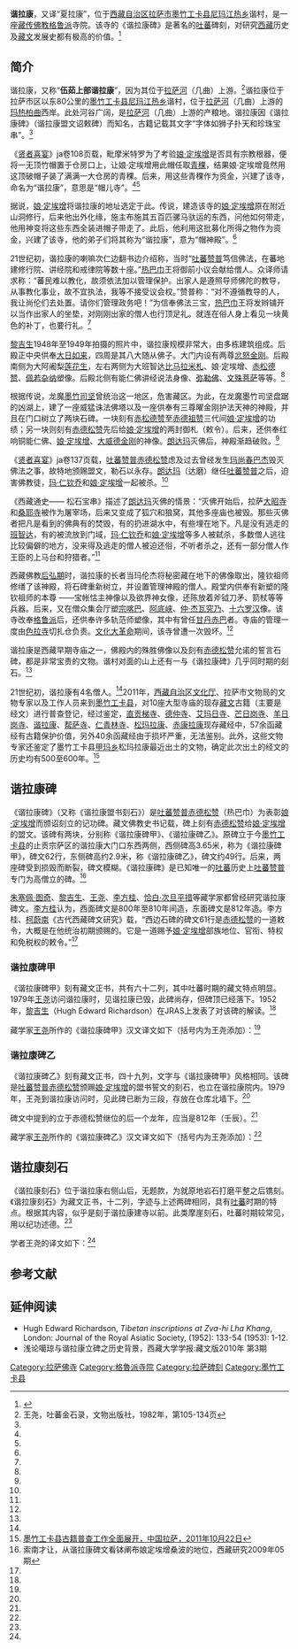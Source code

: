 {{Veil|time=2015-09-12T05:17:16+00:00}}
{{Infobox Tibetan Buddhist monastery
|name = 谐拉康
|image =
|image size = 250px
|alt = 
|caption = 
|t= ཞྭའི་ལྟ་ཁང་
|w=zhyu'i lha khang
|to = 
|ipa={{IPA|}}
|z=
|thdl=
|e=
|tc=諧拉康
|s=谐拉康
|p=
|m=
|k=
|pushpin_map = 
|latd =  | latm =  | lats =  | latNS = 
|longd=  | longm= | longs =| longEW = 
|iso_region = 
|map_caption = 
|mapsize = 
|location_country = 中国
|location = {{CHN}}[[西藏自治区|西藏自治区]][[拉萨市|拉萨市]][[墨竹工卡县|墨竹工卡县]]
|coordinates_display =
|founded_by = [[娘·定埃增|娘·定埃增]]
|date_founded =
|date_renovated =
|sect = [[格鲁派|格鲁派]]
|mather =
|children =
|dedicated_to = 
|tulku =
|head_lama = 
|head_mgh =
|no._of_monks = 
|architecture = 
|festivals =
|footnotes = 
}}

'''谐拉康'''，又译“夏拉康”，位于[[西藏自治区|西藏自治区]][[拉萨市|拉萨市]][[墨竹工卡县|墨竹工卡县]][[尼玛江热乡|尼玛江热乡]]谐村，是一座[[藏传佛教|藏传佛教]][[格鲁派|格鲁派]]寺院。该寺的《谐拉康碑》是著名的[[吐蕃|吐蕃]]碑刻，对研究[[西藏|西藏]]历史及[[藏文|藏文]]发展史都有极高的价值。<ref name=suoqiong>{{Cite web |url=http://www.tibet.cn/news/xzxw/whhb/201008/t20100803_612675.htm |title=索穷，形影不离的村落与庙宇——拉萨周边山寺走笔，中国西藏(中文版)2010年04期 |accessdate=2013-08-16 |archive-date=2016-03-04 |archive-url=https://web.archive.org/web/20160304115016/http://www.tibet.cn/news/xzxw/whhb/201008/t20100803_612675.htm |dead-url=no }}</ref>

==简介==
谐拉康，又称“'''伍茹上部谐拉康'''”，因为其位于[[拉萨河|拉萨河]]（几曲）上游。<ref name=wang>王尧，吐蕃金石录，文物出版社，1982年，第105-134页</ref>谐拉康位于拉萨市区以东80公里的[[墨竹工卡县|墨竹工卡县]][[尼玛江热乡|尼玛江热乡]]谐村，位于[[拉萨河|拉萨河]]（几曲）上游的[[玛热柏曲|玛热柏曲]]西岸。此处河谷广阔，是[[拉萨河|拉萨河]]（几曲）上游的产粮地。谐拉康因《谐拉康碑》（谐拉康盟文诏敕碑）而知名，古籍记载其文字“字体如狮子扑天和珍珠宝串”。<ref name=suoqiong/>

《[[贤者喜宴|贤者喜宴]]》ja卷108页载，毗摩米特罗为了考验[[娘·定埃增|娘·定埃增]]是否具有宗教根器，便将一无顶竹帽置于仓房口上，让娘·定埃增用此帽任取[[青稞|青稞]]，结果娘·定埃增竟然用这顶破帽子装了满满一大仓房的青稞。后来，用这些青稞作为资金，兴建了该寺，命名为“谐拉康”，意思是“帽儿寺”。<ref name=suoqiong/><ref name=wang/>

据说，[[娘·定埃增|娘·定埃增]]将谐拉康的地址选定于此。传说，建造该寺的[[娘·定埃增|娘·定埃增]]原在附近山洞修行，后来他出外化缘，施主布施其五百匹骡马驮运的东西，问他如何带走，他用神变将这些东西全装进帽子带走了。此后，他利用这批募化所得之物作为资金，兴建了该寺，他的弟子们将其称为“谐拉康”，意为“帽神殿”。<ref name=suoqiong/>

21世纪初，谐拉康的喇嘛次仁边翻书边介绍称，当时“[[吐蕃|吐蕃]][[赞普|赞普]]笃信佛法，在蕃地建修行院、讲经院和戒律院等数十座。”[[赤德松赞|热巴巾]]王将御前小议会献给僧人。众译师请求称：“蕃民难以教化，故须依法加以管理保护。出家人是遵照导师佛陀的教导，从事教化事业，故不宜执法，我等不接受议会权。”赞普称：“对不遵循教导的人，我让尚伦们去处置。请你们管理政务吧！”为信奉佛法三宝，[[赤德松赞|热巴巾]]王将发辫铺开以当作出家人的坐垫，对刚刚出家的僧人也行顶足礼。就连在俗人身上看见一块黄色的补丁，也要行礼。<ref name=suoqiong/>

[[黎吉生|黎吉生]]1948年至1949年拍摄的照片中，谐拉康规模非常大，由多栋建筑组成。后殿正中央供奉[[大日如来|大日如来]]，四周是其八大随从佛子。大门内设有两尊[[忿怒金刚|忿怒金刚]]。后殿南侧为大阿阇梨[[莲花生|莲花生]]，左右两侧为大班智达[[比马拉米札|比马拉米札]]、娘·定埃增、[[赤松德赞|赤松德赞]]、[[佩若杂纳|佩若杂纳]]塑像。后殿北侧有能仁佛讲经说法身像、[[弥勒佛|弥勒佛]]、[[文殊菩萨|文殊菩萨]]等等。<ref name=suoqiong/>

根据传说，龙魔[[墨竹司坚|墨竹司坚]]曾统治这一地区，危害藏区。为此，在龙魔墨竹司坚盘踞的凶湖上，建了一座威猛诛法佛塔以及一座供奉有三尊曜金刚护法天神的神殿，并且在门口树立了两块石碑。一块刻有[[赤松德赞|赤松德赞]]至[[赤德祖赞|赤德祖赞]]三代间[[娘·定埃增|娘·定埃增]]的功绩；另一块则刻有[[赤德松赞|赤德松赞]]先后给[[娘·定埃增|娘·定埃增]]的两封御札（敕令）。后来，还供奉红响铜能仁佛、[[娘·定埃增|娘·定埃增]]、[[大威德金刚|大威德金刚]]的神像。[[朗达玛|朗达玛]]灭佛后，神殿渐趋破败。<ref name=suoqiong/>

《[[贤者喜宴|贤者喜宴]]》ja卷137页载，[[吐蕃|吐蕃]][[赞普|赞普]][[赤德松赞|赤德松赞]]虑及过去曾经发生[[玛尚春巴杰|玛尚春巴杰]]毁灭佛法之事，故特地颁赐盟文，勒石以永存。[[朗达玛|朗达玛]]（达磨）继任[[吐蕃|吐蕃]][[赞普|赞普]]之后，迫害佛教徒，[[玛·仁钦乔|玛·仁钦乔]]和[[娘·定埃增|娘·定埃增]]一起被杀。<ref name=wang/>

《西藏通史—— 松石宝串》描述了[[朗达玛|朗达玛]]灭佛的情景：“灭佛开始后，拉萨[[大昭寺|大昭寺]]和[[桑耶寺|桑耶寺]]被作为屠宰场，后来又变成了狐穴和狼窝，其他多座庙也被毁。那些灭佛者把凡是看到的佛典有的焚毁，有的扔进湖水中，有些埋在地下。凡是没有逃走的[[班智达|班智达]]，有的被流放到门域，[[玛·仁钦乔|玛·仁钦乔]]和[[娘·定埃增|娘·定埃增]]等多人被弑杀，多数僧人逃往比较偏僻的地方，没来得及逃走的僧人被迫还俗，不听者杀之，还有一部分僧人作王臣的上马台和狩猎者。”<ref name=suoqiong/>

西藏佛教[[后弘期|后弘期]]时，谐拉康的长者当玛伦杰将秘密藏在地下的佛像取出，隆钦祖师修缮了该神殿，将石碑重新树立，并设置管理神殿的僧人。殿堂内供奉有新塑的隆钦祖师的本尊 ——宝帐怙主神像以及欲界神女像，还陈放着斧钺刀矛、箭杖等等兵器。后来，又在僧众集会厅塑[[宗喀巴|宗喀巴]]、[[阿底峡|阿底峡]]、[[仲敦巴|仲·杰瓦究乃]]、[[十六罗汉|十六罗汉]]像。该寺改奉[[格鲁派|格鲁派]]后，还供奉许多轨范师塑像，其中有曾任[[甘丹赤巴|甘丹赤巴]]者。寺庙的管理一度由[[色拉寺|色拉寺]]切扎仓负责。[[文化大革命|文化大革命]]期间，该寺曾遭一次毁坏。<ref name=suoqiong/>

谐拉康是西藏早期寺庙之一，佛殿内的殊胜佛像以及刻有[[赤德松赞|赤德松赞]]允诺的誓言石碑，都是非常宝贵的文物。谐村对面的山上还有一与《谐拉康碑》几乎同时期的刻石。<ref name=suoqiong/>

21世纪初，谐拉康有4名僧人。<ref name=suoqiong/>2011年，[[西藏自治区文化厅|西藏自治区文化厅]]、拉萨市文物局的文物专家以及工作人员来到[[墨竹工卡县|墨竹工卡县]]，对10座大型寺庙的现存[[藏文|藏文]]古籍（主要是经文）进行普查登记，经过鉴定，[[直贡梯寺|直贡梯寺]]、[[德仲寺|德仲寺]]、[[艾玛日寺|艾玛日寺]]、[[芒热寺|芒日岗寺]]、[[羊日岗寺|羊日岗寺]]、[[谐拉康|谐拉康]]、[[帮萨寺|帮萨寺]]、[[仁青林寺|仁青林寺]]、[[松玛拉康|松玛拉康]]、[[赤康拉康|赤康拉康]]现存藏经中，57余函藏经有古籍保护价值，另外40余函藏经由于损坏严重，无法鉴别。此外，这些文物专家还鉴定了墨竹工卡县[[甲玛乡|甲玛乡]]松玛拉康最近出土的文物，确定此次出土的经文的历史均有500至600年。<ref>[http://www.lasa.gov.cn/Item/31712.aspx 墨竹工卡县古籍普查工作全面展开，中国拉萨，2011年10月22日]{{dead link|date=十月 2017 |bot=InternetArchiveBot }}</ref>

==谐拉康碑==
《谐拉康碑》（又称《谐拉康盟书刻石》）是[[吐蕃|吐蕃]][[赞普|赞普]][[赤德松赞|赤德松赞]]（热巴巾）为表彰[[娘·定埃增|娘·定埃增]]而颁诏刻立的记功碑。藏文佛教史书记载，碑上刻有[[赤德松赞|赤德松赞]]给[[娘·定埃增|娘·定埃增]]的盟文。该碑有两块，分别称《谐拉康碑甲》、《谐拉康碑乙》。原碑立于今[[墨竹工卡县|墨竹工卡县]]的止贡宗萨区的谐拉康大门口东西两侧，西侧碑高3.65米，称为《谐拉康碑甲》，碑文62行，东侧碑高约2.9米，称《谐拉康碑乙》，碑文约49行。后来，两座碑受到损毁而断裂，碑文模糊。《谐拉康碑》是已知唯一的[[吐蕃|吐蕃]]历史上[[吐蕃|吐蕃]][[赞普|赞普]]专门为高僧立的碑。<ref>索南才让，从谐拉康碑文看钵阐布娘定埃增桑波的地位，西藏研究2009年05期</ref>

[[朱塞佩·图奇|朱塞佩·图奇]]、[[黎吉生|黎吉生]]、[[王尧|王尧]]、[[李方桂|李方桂]]、[[恰白·次旦平措|恰白·次旦平措]]等藏学家都曾经研究谐拉康碑文。[[李方桂|李方桂]]认为，西面碑文是800年至810年间造，东面碑文是812年造。李方桂、[[柯蔚南|柯蔚南]]《古代西藏碑文研究》载，“西边石碑的碑文61行是[[赤德松赞|赤德松赞]]的一道敕令，大概是在他统治初期颁赐的。它是一道赐予[[娘·定埃增|娘·定埃增]]部族地位、官衔、特权和免税权的敕令。”<ref name=suoqiong/>

===谐拉康碑甲===
《谐拉康碑甲》刻有藏文正书，共有六十二列，其中吐蕃时期的藏文特点明显。1979年[[王尧|王尧]]访问谐拉康时，见谐拉康已毁，此碑尚存，但碑顶已经落下。1952年，[[黎吉生|黎吉生]]（Hugh Edward Richardson）在JRAS上发表了对该碑的解读。<ref name=wang/>

藏学家[[王尧|王尧]]所作的《谐拉康碑甲》汉文译文如下（括号内为王尧添加）：<ref name=wang/>
{{HideH|《谐拉康碑甲》汉文译文}}
{{引用|
天降之王[[赞普|圣神赞普]][[赤德松赞|赤德松赞]]之诏敕：

永远授予[[娘·定埃增|班第·娘·定埃增]]盟书誓文。

班第·定埃增为人自始至终忠贞不二。予幼冲之年，未亲政事，其间，曾代替予之父王母后亲予教诲，又代替予之舅氏培育教养。父系子侄兄弟，母系子弟上下人等，莫不悦乐称庆。对众人每倡有利之建言，并躬自践行，一切事业成就，广被利乐，忠贞不渝。迨[[赤松德赞|父王]]及[[牟尼赞普|王兄]]先后崩殂，予尚未即位，斯时，有人骚乱，陷害朕躬，尔班第·定埃增了知内情，倡有益之议，纷乱消泯，奠定一切善业之基石，于社稷诸事有莫大之功业。及至在予之驾前，常为社稷献策擘划，忠诚如一，上下臣工奉为楷模栋梁，各方宁谧安乐。及任平章政事之社稷大论，一切所为，无论久暂，对众人皆大有裨益。如此忠贞，超越此前任何一人，奉献一切力量效忠尽职。予窃思之，参比往昔宫廷表册，施予相应之惠，而班第本人，持臣民之礼，遵[[比丘|比丘]]之规，不肯接受。感恩报德，勗忠勉良乃是先王陈法，予乃下诏，授与班第·定埃增重盟大誓，赐以雍仲永固之权力，长远、平安。为令人民普遍知晓，于三宝所依之此神殿之处，敕建盟誓文龛，立碑树石。而盟书誓文，明白勒诸石上，四周封以大印而覆盖之。子孙后世继位主政者，平章政事，社稷大论，后来从政官员人等，凡盟书誓文中所有者、碑上书列各款，不得减少，不得更改，不得变动。无论何时，赞普世代子孙，对班第·定埃增祖先大论——“囊桑努贡”之子孙后代，予以青睐照管，安置为适宜之职守，如其所能予以褒奖宣扬。若为他人欺压凌辱、或有奸人谗言，均由王廷作主保护。设或有罪而不实，则决不听信离间、决不听从谗言。“囊桑努贡”之子孙后代，若有某人对社稷及赞普政躬心怀二志，或作其他歹事，处罪仅于一身，其兄弟子侄不得[[连坐|连坐]]，不置他人于法，不予责谴，唯有罪者受罚。其永久持有之[[告身|告身]]及家世令名不得湮没，所任职司大位仍着令继续操持。其部落“岱本”一职，仍予世袭承传。“囊桑努贡”之子孙后代之奴隶、牧场、草料、园林等项，无论何时，设或断绝后嗣，或因罪置狱，王廷亦不没收，亦不转赐他人。下面臣僚未呈献（赞普）之前，不得以任何方式抢夺或没收等。永远永远，赐与论“囊桑努贡”之子孙后代，社稷安谧鸿固之盟书誓文，不予变更，无论何时，不予修改，并均于予之驾前盟誓。王兄[[牟茹赞普|牟茹赞普]]与王（太）后戚族，诸小邦、平章政事社稷大论以下、诸大尚论均使其参与盟誓，誓文封以雍仲之印。

有关班第·定埃增如何忠贞、如何效力、对社稷如何利济、所盟誓文如何等等详尽节目，均书于诏敕盟书之内，而藏于密处。其一副本盖印加封，置于此敕龛内。另一副本，盖印加封，交付（娘氏）执掌之！

娘·定埃增祖先之叔伯旁支，“伊公”之后代，亦授以盟誓诏敕。往昔，娘氏、韦氏对王廷忠贞相侔，效力相埒，但与韦氏相比，对娘氏恩泽稍欠周详。今者，予下诏，对娘氏之盟书誓文另有增益也。

此盟书誓文神龛何时若需开启，予之子孙执掌社稷者派遣可以信赖之[[堪布|堪布]]、忠直主盟者三人以上，授与此任，而共同携手并出此盟书。后，仍如往昔，盖印加封，堪布用印，安置之！
}}
{{HideF}}

===谐拉康碑乙===
《谐拉康碑乙》刻有藏文正书，四十九列，文字与《谐拉康碑甲》风格相同。该碑是[[吐蕃|吐蕃]][[赞普|赞普]][[赤德松赞|赤德松赞]]颁赐[[娘·定埃增|娘·定埃增]]的盟书誓文的刻石，也立在谐拉康院内。1979年，王尧到谐拉康访问时，见此碑已断为三段，存放在仓库北墙下。<ref name=wang/>

碑文中提到的立于赤德松赞继位的后一个龙年，应当是812年（壬辰）。<ref name=wang/>

藏学家[[王尧|王尧]]所作的《谐拉康碑乙》汉文译文如下（括号内为王尧添加）：<ref name=wang/>
{{HideH|《谐拉康碑乙》汉文译文}}
{{引用|
天神来作人主，圣神赞普赤德松赞之诏：

再赐班第·娘·定埃增之盟书誓词。

班第·定埃增为予之社稷擘画谋略，竭尽全力。往昔，盟誓之时，即赐予诏文及与效力相等之权利，与之相应之恩泽。但，班第本人对所赐予之恩泽，祈请恳辞，不愿接受。予思之，所赐虽与盟书誓文相符，但其恳求减少、降低，则与效力大小之权利不相适应矣。对娘·定埃增施恩微薄而亏待于彼，予心有憾焉。班第·定埃增于予之驾前，参与社稷大事。予掌政之日起，即对予政躬，对社稷政务，倡有益与久暂之善议，行有利于众人之大事，上下安宁，共同受益，忠贞之念耿耿，效力之勤昭昭。为增添誓文内容，予窃思之：班第虽恳辞往昔盟书誓文之颁赐，不愿再求超越，然，对其竭力效顺之还报，恩泽岂能泯灭，应予相应适宜之赏赐。君长臣工商议如一，应于前所颁赐盟书誓文内容之上，有以加之：

班第·定埃增忠贞不二，竭尽效力之故，特加恩泽，乃于后一龙年，驻驆温江岛宫之时，下诏、颁赐增新内容，较之往昔雍仲永固之誓文，尤加赞颂褒奖。论“囊桑努贡”之子孙后代，有人分驻于藏、堆等地者，亦授以文书告身之尚论职权，若有罪谴或生命遭到暗算、加害之时，无论何人所为，对此阴谋之人以及前来讲情之人，均不看情面，不马虎了事，作为阴谋而予以处刑。凡献与寺庙之奴户、地土、牲畜，其他臣民上下人等概无权干预，等等。于往昔盟书誓文之上，复增新文，如盟书所誓，永远恪守祗遵。于予之驾前盟誓者：王后之戚族、诸小邦、社稷诸大论、大小尚论诸寮寀，均参加盟会、起誓。增新内容之盟书誓词，永固久安。

为令众人普遍知晓计，乃将誓文勒诸石上，四周盖印护持，置于神殿及盟誓文龛之内，后代掌政君臣，无论何时，于此二盟书誓文上所许各款，此二碑上所刻之文，永远不得减少，不得修改，不得变更！

前誓之上，复增新盟，细密节目，书于诏敕之中，藏于秘府。其一，与前之盟书誓文一并置于龛内，另一，令（娘氏）执掌之。
}}
{{HideF}}

==谐拉康刻石==
《谐拉康刻石》位于谐拉康右侧山后，无题款，为就原地岩石打磨平整之后镌刻。《谐拉康刻石》为藏文正书，十二列，字迹与上述两碑相同，具有[[吐蕃|吐蕃]]时期的特点。根据其内容，似乎是刻于谐拉康建寺以前。此类摩崖刻石，吐蕃时期较常见，用以纪功述德。<ref name=wang/>

学者王尧的译文如下：<ref name=wang/>
{{HideH|《谐拉康刻石》译文}}
{{引用|
……作为人间怙主，降临大地。后，又重返天宫。无穷无尽，难以口述，亦难写尽，不复赘书。

自天神六兄弟起，中经“曲”、“其”二代，“达尼”三代，“泽”三代，“秋波”三代，“金保”三代等，圣种由此而分衍……

……之祖、保东泽聂、道尔孔……恰葛罗……现有云子止……。
}}
{{HideF}}

==参考文献==
{{reflist}}

==延伸阅读==
*Hugh Edward Richardson, ''Tibetan inscriptions at Zva-hi Lha Khang'', London: Journal of the Royal Asiatic Society, (1952): 133-54 (1953): 1-12.
*浅论噶琼与谐拉康立碑之历史背景，西藏大学学报:藏文版2010年 第3期

{{拉萨地标}}
[[Category:拉萨佛寺|Category:拉萨佛寺]]
[[Category:格魯派寺院|Category:格魯派寺院]]
[[Category:拉萨碑刻|Category:拉萨碑刻]]
[[Category:墨竹工卡县|Category:墨竹工卡县]]